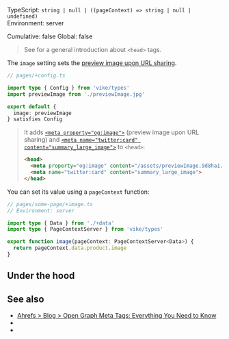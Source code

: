 

TypeScript: `string | null | ((pageContext) => string | null | undefined)`  
Environment: server  
<Link href="/config#cumulative">Cumulative</Link>: false  
<Link href="/config#global">Global</Link>: false  

<ProvidedBy noCustomGuide />

> See <Link href="/head-tags" /> for a general introduction about `<head>` tags.

The `image` setting sets the [preview image upon URL sharing](https://ahrefs.com/blog/open-graph-meta-tags).

```ts
// pages/+config.ts

import type { Config } from 'vike/types'
import previewImage from './previewImage.jpg'

export default {
  image: previewImage
} satisfies Config
```

> It adds
> [`<meta property="og:image">`](https://ogp.me) (preview image upon URL sharing)
> and
> [`<meta name="twitter:card" content="summary_large_image">`](https://developer.x.com/en/docs/x-for-websites/cards/overview/summary-card-with-large-image)
> to `<head>`:
>
> ```html
> <head>
>   <meta property="og:image" content="/assets/previewImage.9d8ha1.jpg">
>   <meta name="twitter:card" content="summary_large_image">
> </head>
> ```

You can set its value using a <Link href="/pageContext">`pageContext`</Link> function:

```ts
// pages/some-page/+image.ts
// Environment: server

import type { Data } from './+data'
import type { PageContextServer } from 'vike/types'

export function image(pageContext: PageContextServer<Data>) {
  return pageContext.data.product.image
}
```


## Under the hood

<OnlyHtmlNote />


## See also

- [Ahrefs > Blog > Open Graph Meta Tags: Everything You Need to Know](https://ahrefs.com/blog/open-graph-meta-tags/)
- <Link href="/head-tags" />
- <Link href="/settings#html-shell" doNotInferSectionTitle />
